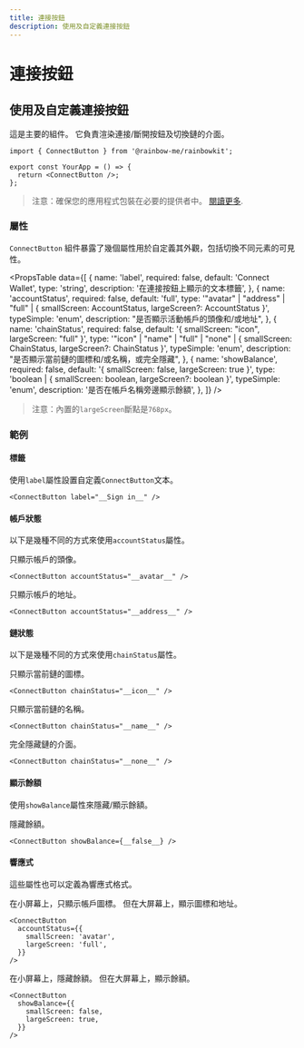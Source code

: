 ```yaml
---
title: 連接按鈕
description: 使用及自定義連接按鈕
---
```


# 連接按鈕

## 使用及自定義連接按鈕

這是主要的組件。 它負責渲染連接/斷開按鈕及切換鏈的介面。

```tsx
import { ConnectButton } from '@rainbow-me/rainbowkit';

export const YourApp = () => {
  return <ConnectButton />;
};
```

> 注意：確保您的應用程式包裝在必要的提供者中。 [閱讀更多](/docs/installation#wrap-providers).

### 屬性

`ConnectButton` 組件暴露了幾個屬性用於自定義其外觀，包括切換不同元素的可見性。

<PropsTable
  data={[
    {
      name: 'label',
      required: false,
      default: 'Connect Wallet',
      type: 'string',
      description: '在連接按鈕上顯示的文本標籤',
    },
    {
      name: 'accountStatus',
      required: false,
      default: 'full',
      type: '"avatar" | "address" | "full" | { smallScreen: AccountStatus, largeScreen?: AccountStatus }',
      typeSimple: 'enum',
      description:
        "是否顯示活動帳戶的頭像和/或地址",
    },
    {
      name: 'chainStatus',
      required: false,
      default: '{ smallScreen: "icon", largeScreen: "full" }',
      type: '"icon" | "name" | "full" | "none" | { smallScreen: ChainStatus, largeScreen?: ChainStatus }',
      typeSimple: 'enum',
      description:
        "是否顯示當前鏈的圖標和/或名稱，或完全隱藏",
    },
    {
      name: 'showBalance',
      required: false,
      default: '{ smallScreen: false, largeScreen: true }',
      type: 'boolean | { smallScreen: boolean, largeScreen?: boolean }',
      typeSimple: 'enum',
      description:
        '是否在帳戶名稱旁邊顯示餘額',
    },
  ]}
/>

> 注意：內置的`largeScreen`斷點是`768px`。

### 範例

#### 標籤

使用`label`屬性設置自定義`ConnectButton`文本。

```tsx
<ConnectButton label="__Sign in__" />
```

#### 帳戶狀態

以下是幾種不同的方式來使用`accountStatus`屬性。

只顯示帳戶的頭像。

```tsx
<ConnectButton accountStatus="__avatar__" />
```

只顯示帳戶的地址。

```tsx
<ConnectButton accountStatus="__address__" />
```

#### 鏈狀態

以下是幾種不同的方式來使用`chainStatus`屬性。

只顯示當前鏈的圖標。

```tsx
<ConnectButton chainStatus="__icon__" />
```

只顯示當前鏈的名稱。

```tsx
<ConnectButton chainStatus="__name__" />
```

完全隱藏鏈的介面。

```tsx
<ConnectButton chainStatus="__none__" />
```

#### 顯示餘額

使用`showBalance`屬性來隱藏/顯示餘額。

隱藏餘額。

```tsx
<ConnectButton showBalance={__false__} />
```

#### 響應式

這些屬性也可以定義為響應式格式。

在小屏幕上，只顯示帳戶圖標。 但在大屏幕上，顯示圖標和地址。

```tsx
<ConnectButton
  accountStatus={{
    smallScreen: 'avatar',
    largeScreen: 'full',
  }}
/>
```

在小屏幕上，隱藏餘額。 但在大屏幕上，顯示餘額。

```tsx
<ConnectButton
  showBalance={{
    smallScreen: false,
    largeScreen: true,
  }}
/>
```
